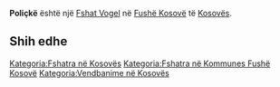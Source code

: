 {{Fshat në Kosovës
 | Emri                = Poliçkë
| sqi_N_name = Poliçkë
| sqi_N_FULL_NAME_RO = Poliçkë
| sqi_N_FULL_NAME_ND_RO = Policke
| sqi_N_SORT_NAME_RG = POLICKE
| sqi_N_FULL_NAME_RG = Poliçkë
| sqi_N_FULL_NAME_ND_RG = Policke
| sqi_V_name = Bunjaku
| sqi_V_FULL_NAME_RO = Bunjaku
| sqi_V_FULL_NAME_ND_RO = Bunjaku
| sqi_V_SORT_NAME_RG = BUNJAKU
| sqi_V_FULL_NAME_RG = Bunjaku
| sqi_V_FULL_NAME_ND_RG = Bunjaku
| srp_N_name = Polička
| srp_N_FULL_NAME_RO = Polička
| srp_N_FULL_NAME_ND_RO = Policka
| srp_N_SORT_NAME_RG = POLICKA
| srp_N_FULL_NAME_RG = Polička
| srp_N_FULL_NAME_ND_RG = Policka
| srp_NS_name = Поличка
| srp_NS_FULL_NAME_RO = Поличка
| srp_NS_FULL_NAME_ND_RO = Поличка
| srp_NS_SORT_NAME_RG = ПОЛИЧКА
| srp_NS_FULL_NAME_RG = Поличка
| srp_NS_FULL_NAME_ND_RG = Поличка
| std_V_name = Bunjak
| std_V_FULL_NAME_RO = Bunjak
| std_V_FULL_NAME_ND_RO = Bunjak
| std_V_SORT_NAME_RG = BUNJAK
| std_V_FULL_NAME_RG = Bunjak
| std_V_FULL_NAME_ND_RG = Bunjak

 | Emri (Rasa dhanore) = 
 | Figura              = 
 | Shteti              = Kosovo
 | Komuna              = Fushë Kosovë
 | Kodi postar         = 
 | Sipërfaqja          = 

 | Popullsia           = 

 | Regj. i popullsisë  = 
 | Dend. e popullsisë  = 
 | Faqja zyrtare       = 
 <!--- Koordinatat ----> 
 | Gjerësia            = 42.650278
 | Gjatësia            = 21.683056
 | Lartësia            = 
}}
'''Poliçkë''' është një [[Fshat Vogel]] në [[Fushë Kosovë]] të [[Kosovës]].

<!-- == Gjeografia == -->
<!-- == Historia == -->
<!-- == Demografia == -->
== Shih edhe ==
{{Komuna Fushë Kosovë}}
{{Kosovo-Administrata-Cung}}

[[Kategoria:Fshatra në Kosovës]]
[[Kategoria:Fshatra në Kommunes Fushë Kosovë]]
[[Kategoria:Vendbanime në Kosovës]]